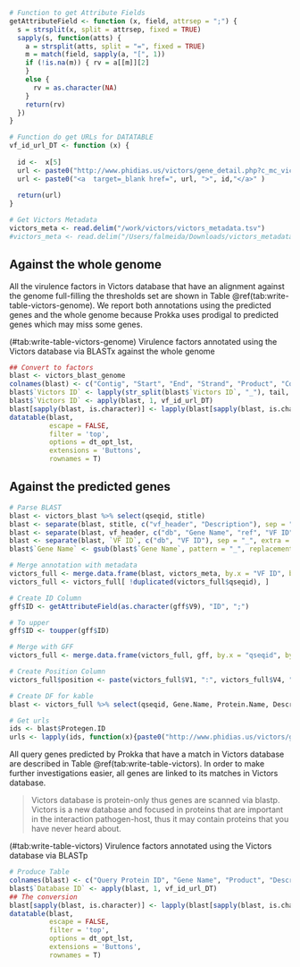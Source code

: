 ```r
# Function to get Attribute Fields
getAttributeField <- function (x, field, attrsep = ";") { 
  s = strsplit(x, split = attrsep, fixed = TRUE) 
  sapply(s, function(atts) { 
    a = strsplit(atts, split = "=", fixed = TRUE) 
    m = match(field, sapply(a, "[", 1)) 
    if (!is.na(m)) { rv = a[[m]][2] 
    } 
    else { 
      rv = as.character(NA) 
    } 
    return(rv) 
  }) 
}

# Function do get URLs for DATATABLE
vf_id_url_DT <- function (x) {
  
  id <-  x[5]
  url <- paste0("http://www.phidias.us/victors/gene_detail.php?c_mc_victor_id=", id)
  url <- paste0("<a  target=_blank href=", url, ">", id,"</a>" )
  
  return(url)
}

# Get Victors Metadata
victors_meta <- read.delim("/work/victors/victors_metadata.tsv")
#victors_meta <- read.delim("/Users/falmeida/Downloads/victors_metadata.tsv")
```

## Against the whole genome

All the virulence factors in Victors database that have an alignment against the genome full-filling the thresholds set are shown in Table \@ref(tab:write-table-victors-genome). We report both annotations using the predicted genes and the whole genome because Prokka uses prodigal to predicted genes which may miss some genes.

<caption>(#tab:write-table-victors-genome) Virulence factors annotated using the Victors database via BLASTx against the whole genome</caption>
```r
## Convert to factors
blast <- victors_blast_genome
colnames(blast) <- c("Contig", "Start", "End", "Strand", "Product", "Coverage_aln", "Gaps", "Coverage %", "Identity %", "Database", "Ref. Accession", "Victors ID", "Description")
blast$`Victors ID` <- lapply(str_split(blast$`Victors ID`, "_"), tail, 1)
blast$`Victors ID` <- apply(blast, 1, vf_id_url_DT)
blast[sapply(blast, is.character)] <- lapply(blast[sapply(blast, is.character)], as.factor)
datatable(blast,
          escape = FALSE,
          filter = 'top',
          options = dt_opt_lst,
          extensions = 'Buttons',
          rownames = T)
```

## Against the predicted genes

```r
# Parse BLAST
blast <- victors_blast %>% select(qseqid, stitle)
blast <- separate(blast, stitle, c("vf_header", "Description"), sep = " ", extra = "merge")
blast <- separate(blast, vf_header, c("db", "Gene Name", "ref", "VF ID"), sep = "~~~", extra = "merge")
blast <- separate(blast, `VF ID`, c("db", "VF ID"), sep = "_", extra = "merge")
blast$`Gene Name` <- gsub(blast$`Gene Name`, pattern = "_", replacement = " ")

# Merge annotation with metadata
victors_full <- merge.data.frame(blast, victors_meta, by.x = "VF ID", by.y = "NCBI.Protein.GI")
victors_full <- victors_full[ !duplicated(victors_full$qseqid), ]

# Create ID Column
gff$ID <- getAttributeField(as.character(gff$V9), "ID", ";")

# To upper
gff$ID <- toupper(gff$ID)

# Merge with GFF
victors_full <- merge.data.frame(victors_full, gff, by.x = "qseqid", by.y = "ID")

# Create Position Column
victors_full$position <- paste(victors_full$V1, ":", victors_full$V4, "-", victors_full$V5, sep = "")

# Create DF for kable
blast <- victors_full %>% select(qseqid, Gene.Name, Protein.Name, Description, Protegen.ID, position)

# Get urls
ids <- blast$Protegen.ID
urls <- lapply(ids, function(x){paste0("http://www.phidias.us/victors/gene_detail.php?c_mc_victor_id=", x)})
```

All query genes predicted by Prokka that have a match in Victors database are described in Table \@ref(tab:write-table-victors). In order to make further investigations easier, all genes are linked to its matches in Victors database.

> Victors database is protein-only thus genes are scanned via blastp. Victors is a new database and focused in proteins that are important in the interaction pathogen-host, thus it may contain proteins that you have never heard about.

<caption>(#tab:write-table-victors) Virulence factors annotated using the Victors database via BLASTp</caption>
```r
# Produce Table
colnames(blast) <- c("Query Protein ID", "Gene Name", "Product", "Description", "Database ID", "Query Protein Coordinates")
blast$`Database ID` <- apply(blast, 1, vf_id_url_DT)
## The conversion
blast[sapply(blast, is.character)] <- lapply(blast[sapply(blast, is.character)], as.factor)
datatable(blast,
          escape = FALSE,
          filter = 'top',
          options = dt_opt_lst,
          extensions = 'Buttons',
          rownames = T)
```